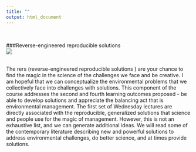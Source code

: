 ```yaml
---
title: ""
output: html_document
---
```

<br>

###Reverse-engineered reproducible solutions  
![](./spells.jpg)  
<br>  

The rers (reverse-engineered reproducible solutions ) are your chance to find the magic in the science of the challenges we face and be creative.  I am hopeful that we can conceptualize the environmental problems that we collectively face into challenges with solutions. This component of the course addresses the second and fourth learning outcomes proposed - be able to develop solutions and appreciate the balancing act that is environmental management.  The first set of Wednesday lectures are directly associated with the reproducible, generalized solutions that science and people use for the magic of management. However, this is not an exhaustive list, and we can generate additional ideas.  We will read some of the contemporary literature describing new and powerful solutions to address environmental challenges, do better science, and at times provide solutions.  